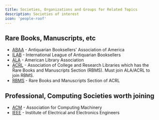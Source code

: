 ```yaml
---
title: Societies, Organizations and Groups for Related Topics
description: Societies of interest
icon: 'people-roof'
---
```


## Rare Books, Manuscripts, etc

- [ABAA](https://www.abaa.org/) - Antiquarian Booksellers' Association of America
- [ILAB](https://ilab.org/) - International League of Antiquarian Booksellers
- [ALA](https://www.ala.org/membership/ala-personal-membership-benefits-types) - American Library Association
- [ACRL](https://www.ala.org/acrl/membership/join) - Association of College and Research Libraries which has the Rare Books and Manuscripts Section (RBMS). Must join ALA/ACRL to join RBMS.
- [RBMS](https://rbms.info/) - Rare Books and Manuscripts Section of ACRL

## Professional, Computing Societies worth joining

- [ACM](https://www.acm.org/) - Association for Computing Machinery
- [IEEE](https://www.ieee.org/) - Institute of Electrical and Electronics Engineers
